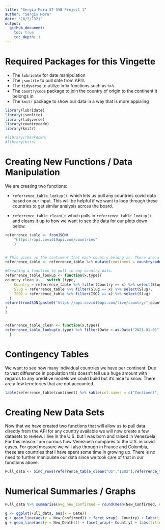 ```yaml
---
title: "Sergio Mora ST 558 Project 1"
author: "Sergio Mora"
date: "10/2/2021"
output:
  github_document:
    toc: true
    toc_depth: 1
---
```


# Required Packages for this Vingette

  - The `lubridate` for date manipulation
  - The `jsonlite` to pull date from API's
  - The `tidyverse` to utilize infix functions such as `%>%`
  - The `countrycode` package to join the country of origin to the continent it belongs in
  - The `knitr` package to show our data in a way that is more appialing
  
```r
library(lubridate)
library(jsonlite)
library(tidyverse)
library(countrycode)
library(knitr)

#library(rmarkdown)
#library(httr)
```

# Creating New Functions / Data Manipulation
We are creating two functions:

  - `referrence_table_lookup()`: which lets us pull any countries covid data based on our input. This will be helpful if we want to loop through these countries to get similar analysis across the board.
  
  - `referrence_table_clean()`: which pulls in `referrence_table_lookup()` and cleans it up to how we want to see the data for our plots down below.

```r
referrence_table <- fromJSON(
    "https://api.covid19api.com/countries"
    )


# This gives us the continent that each country belong in. There are a few exception that this function does not count for, we will not acocunt for these manually since we are not looking at these individually and because my geography skills are awful.
referrence_table <- referrence_table %>% mutate(continent = countrycode(sourcevar = referrence_table[, "Slug"], origin = "country.name", destination = "continent"))

#Creating a function to pull in any country data.
referrence_table_lookup <- function(x,type){
country_clean <-   switch (type,
    Country = referrence_table %>% filter(Country == x) %>% select(Slug),
    Slug = referrence_table %>% filter(Slug == x) %>% select(Slug),
    ISO2 = referrence_table %>% filter(ISO2 == x) %>% select(Slug)
  )
return(fromJSON(paste0("https://api.covid19api.com/live/country/",country_clean,"/status/confirmed"))
)
}


referrence_table_clean <- function(x,type){
referrence_table_lookup(x,type) %>% filter(Date > as.Date("2021-01-01")) %>% group_by(Country,Date) %>% summarise(sum_of_Confirmed = sum(Confirmed),sum_of_Deaths = sum(Deaths),sum_of_Active = sum(Active))  %>% mutate(New_Confirmed = (sum_of_Confirmed - lag(sum_of_Confirmed)),New_Deaths = (sum_of_Deaths - lag(sum_of_Deaths)),New_Active = (sum_of_Active - lag(sum_of_Active)),Date = ymd_hms(Date))
  }
```

# Contingency Tables
We want to see how many individual countries we have per continent. Due to vast difference in population this doesn't tell us a huge amount with regards to any preditive models we could build but it's nice to know. There are a few terretories that are not accounted.

```r
table(referrence_table$continent) %>% kable(col.names = c("Continent", "Frequency"))
```


# Creating New Data Sets
Now that we have created two functions that will allow us to pull data directly from the API for any country available we will now create a few datasets to review. I live in the U.S. but I was born and raised in Venezuela. For this reason I am currous how Venezuela compares to the U.S. in covid cases. For good measure we will also through in France and Colombia, these are countries that I have spent some time in growing up. There is no need to further manipulate our data since we took care of that in our functions above.
```r
Full_data <- bind_rows(referrence_table_clean("US","ISO2"),referrence_table_clean("venezuela","Slug"),referrence_table_clean("France","Country"),referrence_table_clean("Colombia","Country"))
```


# Numerical Summaries / Graphs
```r
Full_data %>% summarise(avg_new_confirmed = round(mean(New_Confirmed, na.rm = TRUE)),avg_new_Deaths= round(mean(New_Deaths, na.rm = TRUE)))

g <- ggplot(Full_data, aes(x = Date))
g + geom_line(aes(y = New_Confirmed)) + facet_wrap(~ Country) + labs(title = "New Confimed cases by country", ylab = "Newly Confirmed Cases")
g + geom_line(aes(y = New_Deaths)) + facet_wrap(~ Country) + labs(title = "New Confimed cases by country", ylab = "Newly Confirmed Deaths")

```




